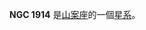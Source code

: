 {{NGCInfoBox|NGCID=NGC 1914|發現者=約翰·弗里德里希·威廉·赫歇爾|發現日期=1834年11月3日|其他編號=ESO 56-SC95|曆元=J2000.0|赤經=5時17分39.8秒
|赤緯=-71°15'21"|星座=山案座|星體=星系|星等=12|表面亮度=|藍等=}}

'''NGC 1914''' 是[[山案座|山案座]]的一個[[星系|星系]]。

{{星系小作品}}

{{NGCReference|1914}}